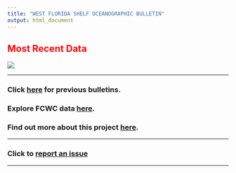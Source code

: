 ```yaml
---
title: "WEST FLORIDA SHELF OCEANOGRAPHIC BULLETIN"
output: html_document
---
```



## <span style="color: red;">Most Recent Data</span>

![](figures/latest_bottom.png)

-----


### Click **[here](previous_data.html)** for previous bulletins.

### Explore FCWC data **[here](https://oceandata.shinyapps.io/fcwc-data-explorer/)**.

### Find out more about this project **[here](about.html)**.


-----

### Click to [report an issue](https://docs.google.com/forms/d/e/1FAIpQLSf2F628Zew_N-vfUUy7mg5wJhs626IRFVibEHY1nBV1fwTvig/viewform?usp=sf_link)

-----